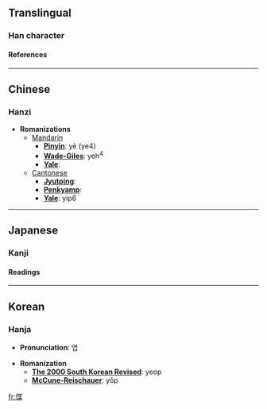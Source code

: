 ==Translingual==
===Han character===
{{Han char|rad=人|as=09|sn=11|four=2429<sub>4</sub>|canj=人心廿木 (OPTD)}}
====References====
{{Han ref|kx=0111.030|dkj=00867|dj=0237.030|hdz=10186.170|uh=505E|ud=20574|bh=D44F|bd=54351}}
----

==Chinese==
===Hanzi===


* '''Romanizations'''
** [[Mandarin]]
*** '''[[Pinyin]]''': yè (ye4)
*** '''[[Wade-Giles]]''': yeh<sup>4</sup>
*** '''[[Yale]]''': 
**[[Cantonese]]
***'''[[Jyutping]]''':
***'''[[Penkyamp]]''': 
***'''[[Yale]]''': yip6


----
==Japanese==
===Kanji===
{{ja-kanji|grade=|rs=人09}}
====Readings====
{{ja-readings|on=[[よう]] (yō), [[きょう]] (kyō), [[ちょう]] (chō)|kun=[[かるい]] (karui), [[みめよいさま]] (mimeyoisama), [[いやしい]] (iyashii), [[おす]] (osu), [[おさへつける]] (osahetsukeru), [[うつくしい]] (utsukushii)}}


----
==Korean==
===Hanja===

* '''Pronunciation''': 엽

* '''Romanization'''
** '''[[The 2000 South Korean Revised Romanization|The 2000 South Korean Revised]]''': yeop
** '''[[McCune-Reischauer]]''': yŏp


[[fr:偞]]